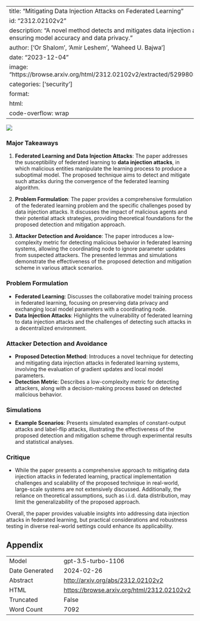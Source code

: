 
---
title: "Mitigating Data Injection Attacks on Federated Learning"
id: "2312.02102v2"
description: "A novel method detects and mitigates data injection attacks in federated learning, ensuring model accuracy and data privacy."
author: ['Or Shalom', 'Amir Leshem', 'Waheed U. Bajwa']
date: "2023-12-04"
image: "https://browse.arxiv.org/html/2312.02102v2/extracted/5299805/Figures/FederatedSimple3.png"
categories: ['security']
format:
  html:
    code-overflow: wrap
---

![](https://browse.arxiv.org/html/2312.02102v2/extracted/5299805/Figures/FederatedSimple3.png)

### Major Takeaways
1. **Federated Learning and Data Injection Attacks**: The paper addresses the susceptibility of federated learning to **data injection attacks**, in which malicious entities manipulate the learning process to produce a suboptimal model. The proposed technique aims to detect and mitigate such attacks during the convergence of the federated learning algorithm.

2. **Problem Formulation**: The paper provides a comprehensive formulation of the federated learning problem and the specific challenges posed by data injection attacks. It discusses the impact of malicious agents and their potential attack strategies, providing theoretical foundations for the proposed detection and mitigation approach.

3. **Attacker Detection and Avoidance**: The paper introduces a low-complexity metric for detecting malicious behavior in federated learning systems, allowing the coordinating node to ignore parameter updates from suspected attackers. The presented lemmas and simulations demonstrate the effectiveness of the proposed detection and mitigation scheme in various attack scenarios.

### Problem Formulation
- **Federated Learning**: Discusses the collaborative model training process in federated learning, focusing on preserving data privacy and exchanging local model parameters with a coordinating node.
- **Data Injection Attacks**: Highlights the vulnerability of federated learning to data injection attacks and the challenges of detecting such attacks in a decentralized environment.

### Attacker Detection and Avoidance
- **Proposed Detection Method**: Introduces a novel technique for detecting and mitigating data injection attacks in federated learning systems, involving the evaluation of gradient updates and local model parameters.
- **Detection Metric**: Describes a low-complexity metric for detecting attackers, along with a decision-making process based on detected malicious behavior.

### Simulations
- **Example Scenarios**: Presents simulated examples of constant-output attacks and label-flip attacks, illustrating the effectiveness of the proposed detection and mitigation scheme through experimental results and statistical analyses.

### Critique
- While the paper presents a comprehensive approach to mitigating data injection attacks in federated learning, practical implementation challenges and scalability of the proposed technique in real-world, large-scale systems are not extensively discussed. Additionally, the reliance on theoretical assumptions, such as i.i.d. data distribution, may limit the generalizability of the proposed approach.

Overall, the paper provides valuable insights into addressing data injection attacks in federated learning, but practical considerations and robustness testing in diverse real-world settings could enhance its applicability.

## Appendix

|          |          |
|----------|----------|
| Model     | gpt-3.5-turbo-1106       |
| Date Generated     | 2024-02-26       |
| Abstract | [http://arxiv.org/abs/2312.02102v2](http://arxiv.org/abs/2312.02102v2)        |
| HTML     | [https://browse.arxiv.org/html/2312.02102v2](https://browse.arxiv.org/html/2312.02102v2)       |
| Truncated       | False       |
| Word Count       | 7092       |